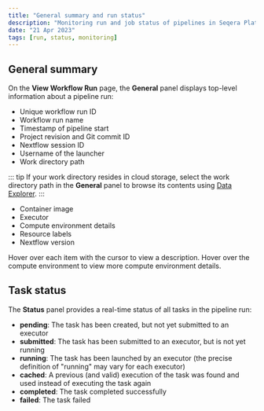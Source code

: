 ```yaml
---
title: "General summary and run status"
description: "Monitoring run and job status of pipelines in Seqera Platform."
date: "21 Apr 2023"
tags: [run, status, monitoring]
---
```


## General summary

On the **View Workflow Run** page, the **General** panel displays top-level information about a pipeline run:

- Unique workflow run ID
- Workflow run name
- Timestamp of pipeline start
- Project revision and Git commit ID
- Nextflow session ID
- Username of the launcher
- Work directory path

::: tip
If your work directory resides in cloud storage, select the work directory path in the **General** panel to browse its contents using [Data Explorer](../data/data-explorer.mdx).
:::

- Container image
- Executor
- Compute environment details
- Resource labels
- Nextflow version

Hover over each item with the cursor to view a description. Hover over the compute environment to view more compute environment details.

## Task status

The **Status** panel provides a real-time status of all tasks in the pipeline run:

- **pending**: The task has been created, but not yet submitted to an executor
- **submitted**: The task has been submitted to an executor, but is not yet running
- **running**: The task has been launched by an executor (the precise definition of "running" may vary for each executor)
- **cached**: A previous (and valid) execution of the task was found and used instead of executing the task again
- **completed**: The task completed successfully
- **failed**: The task failed
